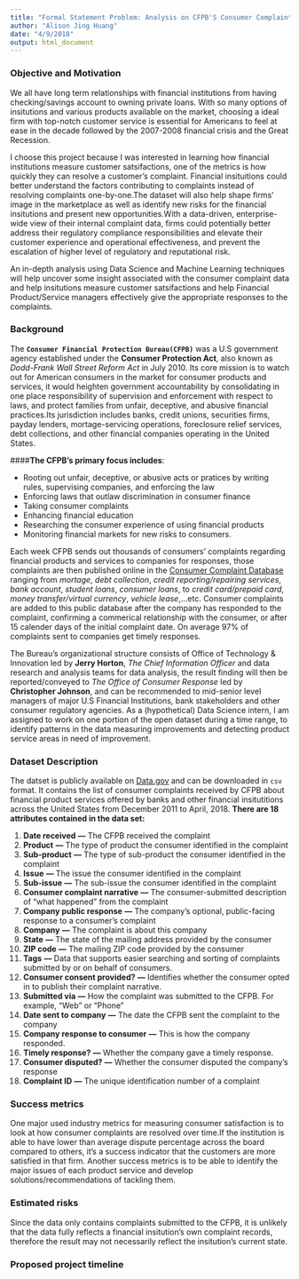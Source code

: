 ```yaml
---
title: "Formal Statement Problem: Analysis on CFPB'S Consumer Complaints Open Dataset"
author: "Alison Jing Huang"
date: "4/9/2018"
output: html_document
---
```


### Objective and Motivation
We all have long term relationships with financial institutions from having checking/savings account to owning private loans. With so many options of  insitutions and various products available on the market, choosing a ideal firm with top-notch customer service is essential for Americans to feel at ease in the decade followed by the 2007-2008 financial crisis and the Great Recession.

I choose this project because I was interested in learning how financial institutions measure customer satsifactions, one of the metrics is how quickly they can resolve a customer's complaint. Financial insituitions could better understand the factors contributing to complaints instead of resolving complaints one-by-one.The dataset will also help shape firms' image in the marketplace as well as identify new risks for the financial insitutions and present new opportunities.With a data-driven, enterprise-wide view of their internal complaint data, firms could potentially better address their regulatory compliance responsibilities and elevate their customer experience and operational effectiveness, and prevent the escalation of higher level of regulatory and reputational risk.

An in-depth analysis using Data Science and Machine Learning techniques will help uncover some insight associated with the consumer complaint data and help insitutions measure customer satsifactions and help Financial Product/Service managers effectively give the appropriate responses to the complaints.  


### Background

The **`Consumer Financial Protection Bureau(CFPB)`** was a U.S government agency established under the **Consumer Protection Act**, also known as *Dodd-Frank Wall Street Reform Act* in July 2010. Its core mission is to watch out for American consumers in the market for consumer products and services, it would heighten government accountability by consolidating in one place responsibility of supervision and enforcement with respect to laws, and protect families from unfair, deceptive, and abusive financial practices.Its jurisdiction includes banks, credit unions, securities firms, payday lenders, mortage-servicing operations, foreclosure relief services, debt collections, and other financial companies operating in the United States. 

####**The CFPB's primary focus includes**:

* Rooting out unfair, deceptive, or abusive acts or pratices by writing rules, supervising companies, and enforcing the law
* Enforcing laws that outlaw discrimination in consumer finance
* Taking consumer complaints
* Enhancing financial education
* Researching the consumer experience of using financial products
* Monitoring financial markets for new risks to consumers.

Each week CFPB sends out thousands of consumers' complaints regarding financial products and services to companies for responses, those complaints are then published online in the [Consumer Complaint Database](https://www.consumerfinance.gov/data-research/consumer-complaints/)  ranging from *mortage*, *debt collection*, *credit reporting/repairing services*, *bank account*, *student loans*, *consumer loans*, to *credit card/prepaid card*, *money transfer/virtual currency*, *vehicle lease*,...etc. Consumer complaints are added to this public database after the company has responded to the complaint, confirming a commerical relationship with the consumer, or after 15 calender days of the initial complaint date. On average 97% of complaints sent to companies get timely responses. 

The Bureau's organizational structure consists of Office of Technology & Innovation led by **Jerry Horton**, *The Chief Information Officer* and data research and analysis teams for data analysis, the result finding will then be reported/conveyed to *The Office of Consumer Response* led by **Christopher Johnson**, and can be recommended to mid-senior level managers of major U.S Financial Institutions, bank stakeholders and other consumer regulatory agencies. As a (hypothetical) Data Science intern, I am assigned to work on one portion of the open dataset during a time range, to identify patterns in the data measuring improvements and detecting product service areas in need of improvement.

### Dataset Description

The datset is publicly available on [Data.gov](https://catalog.data.gov/dataset/consumer-complaint-database) and can be downloaded in `csv` format. It contains the list of consumer complaints received by CFPB about financial product services offered by banks and other financial insitutitions across the United States from December 2011 to April, 2018.
**There are 18 attributes contained in the data set:**

1. **Date received**	**---** The CFPB received the complaint
2. **Product**	**---** The type of product the consumer identified in the complaint
3. **Sub-product**	**---** The type of sub-product the consumer identified in the complaint
4. **Issue**	**---** The issue the consumer identified in the complaint
5. **Sub-issue** **---** The sub-issue the consumer identified in the complaint
6. **Consumer complaint narrative** **---** The consumer-submitted description of "what happened" from the complaint
7. **Company public response** **---** The company's optional, public-facing response to a consumer's complaint
8. **Company** **---** The complaint is about this company	
9. **State**  **---** The state of the mailing address provided by the consumer
10. **ZIP code** **---** The mailing ZIP code provided by the consumer	
11. **Tags** **---** Data that supports easier searching and sorting of complaints submitted by or on behalf of consumers.	
12. **Consumer consent provided?** **---** Identifies whether the consumer opted in to publish their complaint narrative.	
13. **Submitted via** **---** How the complaint was submitted to the CFPB. For example, "Web" or "Phone"
14. **Date sent to company** **---** The date the CFPB sent the complaint to the company
15. **Company response to consumer** **---** This is how the company responded.	
16. **Timely response?** **---** Whether the company gave a timely response.
17. **Consumer disputed?** **---** Whether the consumer disputed the company's response	
18. **Complaint ID** **---** The unique identification number of a complaint


### Success metrics
One major used industry metrics for measuring consumer satisfaction is to look at how consumer complaints are resolved over time.If the institution is able to have lower than average dispute percentage across the board compared to others, it's a success indicator that the customers are more satisfied in that firm. Another success metrics is to be able to identify the major issues of each product service and develop solutions/recommendations of tackling them. 

### Estimated risks
Since the data only contains complaints submitted to the CFPB, it is unlikely that the data fully reflects a financial insitution's own complaint records, therefore the result may not necessarily reflect the insitution's current state.


### Proposed project timeline




